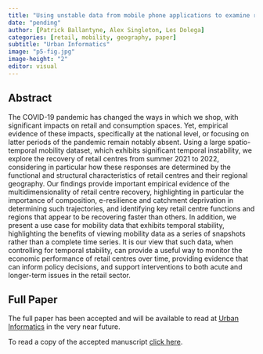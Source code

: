```yaml
---
title: "Using unstable data from mobile phone applications to examine recent trajectories of retail centre recovery"
date: "pending"
author: [Patrick Ballantyne, Alex Singleton, Les Dolega]
categories: [retail, mobility, geography, paper]
subtitle: "Urban Informatics"
image: "p5-fig.jpg"
image-height: "2"
editor: visual
---
```


## Abstract

The COVID-19 pandemic has changed the ways in which we shop, with significant impacts on retail and consumption spaces. Yet, empirical evidence of these impacts, specifically at the national level, or focusing on latter periods of the pandemic remain notably absent. Using a large spatio-temporal mobility dataset, which exhibits significant temporal instability, we explore the recovery of retail centres from summer 2021 to 2022, considering in particular how these responses are determined by the functional and structural characteristics of retail centres and their regional geography. Our findings provide important empirical evidence of the multidimensionality of retail centre recovery, highlighting in particular the importance of composition, e-resilience and catchment deprivation in determining such trajectories, and identifying key retail centre functions and regions that appear to be recovering faster than others. In addition, we present a use case for mobility data that exhibits temporal stability, highlighting the benefits of viewing mobility data as a series of snapshots rather than a complete time series. It is our view that such data, when controlling for temporal stability, can provide a useful way to monitor the economic performance of retail centres over time, providing evidence that can inform policy decisions, and support interventions to both acute and longer-term issues in the retail sector.

## Full Paper

The full paper has been accepted and will be available to read at [Urban Informatics](https://www.springer.com/journal/44212) in the very near future.

To read a copy of the accepted manuscript [click here](p5.pdf). 
